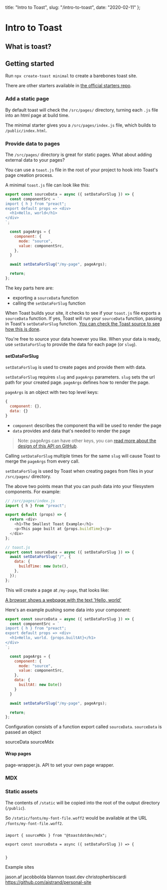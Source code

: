   title: "Intro to Toast",
  slug: "/intro-to-toast",
  date: "2020-02-11"
};

# Intro to Toast

## What is toast?

## Getting started

Run `npx create-toast minimal` to create a barebones toast site.

There are other starters available in [the official starters repo](https://github.com/toastdotdev/starters).

### Add a static page

By default toast will check the `/src/pages/` directory, turning each `.js` file into an html page at build time.

The minimal starter gives you a `/src/pages/index.js` file, which builds to `/public/index.html`.

### Provide data to pages

The `/src/pages/` directory is great for static pages. What about adding external data to your pages?

You can use a `toast.js` file in the root of your project to hook into Toast's page creation process.

A minimal `toast.js` file can look like this:

```js
export const sourceData = async ({ setDataForSlug }) => {
  const componentSrc = `
import { h } from "preact";
export default props => <div>
  <h1>Hello, world</h1>
</div>
`;

  const pageArgs = {
    component: {
      mode: "source",
      value: componentSrc,
    },
  }

  await setDataForSlug("/my-page", pageArgs);

  return;
};
```

The key parts here are:

- exporting a `sourceData` function
- calling the `setDataForSlug` function

When Toast builds your site, it checks to see if your `toast.js` file exports a `sourceData` function. If yes, Toast will run your `sourceData` function, passing in Toast's `setDataForSlug` function. [You can check the Toast source to see how this is done](https://github.com/toastdotdev/toast/blob/5ba6eb1bc0b3e8ea4e84394eca407b71fd13a6c2/toast-node-wrapper/toast-source-data.mjs#L9-L12).

You're free to source your data however you like. When your data is ready, use `setDataForSlug` to provide the data for each page (or `slug`).

#### setDataForSlug

`setDataForSlug` is used to create pages and provide them with data.

`setDataForSlug` requires `slug` and `pageArgs` parameters. `slug` sets the url path for your created page. `pageArgs` defines how to render the page.

`pageArgs` is an object with two top level keys:

```js
{
  component: {},
  data: {}
}
```

- `component` describes the component tha will be used to render the page
- `data` provides and data that's needed to render the page

> Note: pageArgs can have other keys, you can [read more about the design of this API on GitHub](https://github.com/toastdotdev/toast/issues/29).

Calling `setDataForSlug` multiple times for the same `slug` will cause Toast to merge the `pageArgs` from every call.

`setDataForSlug` is used by Toast when creating pages from files in your `/src/pages/` directory.

The above two points mean that you can push data into your filesystem components. For example:

```js
// /src/pages/index.js
import { h } from "preact";

export default (props) => {
  return <div>
    <h1>The Smallest Toast Example</h1>
    <p>This page built at {props.buildTime}</p>
  </div>
};
```

```js
// toast.js
export const sourceData = async ({ setDataForSlug }) => {
  await setDataForSlug("/", {
    data: {
      buildTime: new Date(),
    },
  });
};
```






This will create a page at `/my-page`, that looks like:

[A browser shows a webpage with the text 'Hello, world'](./hello-world.png)





Here's an example pushing some data into your component:

```js
export const sourceData = async ({ setDataForSlug }) => {
  const componentSrc = `
import { h } from "preact";
export default props => <div>
  <h1>Hello, world. {props.builtAt}</h1>
</div>
`;

  const pageArgs = {
    component: {
      mode: "source",
      value: componentSrc,
    },
    data: {
      builtAt: new Date()
    }
  }

  await setDataForSlug("/my-page", pageArgs);

  return;
};
```



Configuration consists of a function export called `sourceData`. `sourceData` is passed an object

sourceData
sourceMdx

#### Wrap pages

page-wrapper.js. API to set your own page wrapper.

### MDX

### Static assets

The contents of `/static` will be copied into the root of the output directory (`/public`).

So `/static/fonts/my-font-file.woff2` would be available at the URL `/fonts/my-font-file.woff2`.


###

```
import { sourceMdx } from "@toastdotdev/mdx";

export const sourceData = async ({ setDataForSlug }) => {


}
```


Example sites

jason.af
jacobbolda
blannon
toast.dev
christopherbiscardi
https://github.com/ajstrand/personal-site
